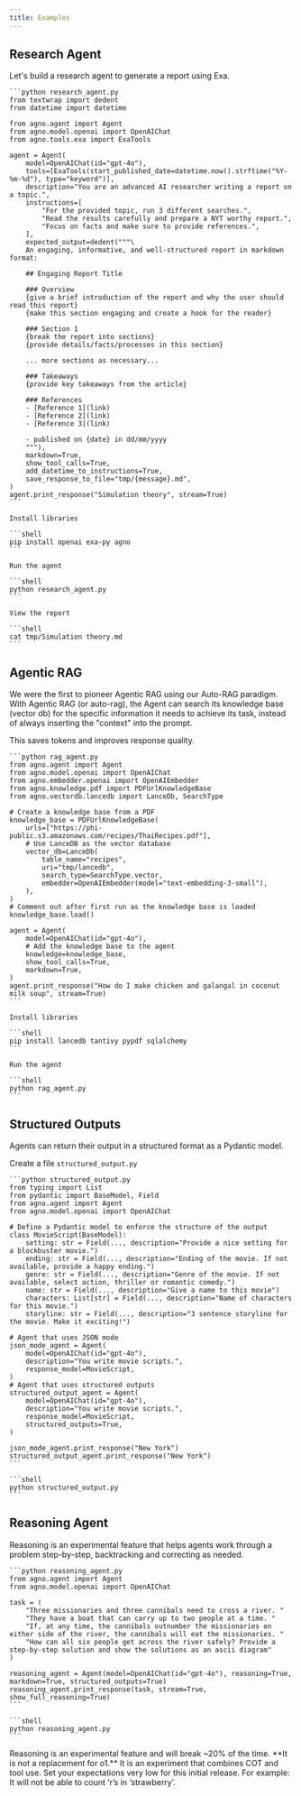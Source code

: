 ```yaml
---
title: Examples
---
```


## Research Agent

Let's build a research agent to generate a report using Exa.


<Steps>
  <Step title="Create a research agent">

    ```python research_agent.py
    from textwrap import dedent
    from datetime import datetime

    from agno.agent import Agent
    from agno.model.openai import OpenAIChat
    from agno.tools.exa import ExaTools

    agent = Agent(
        model=OpenAIChat(id="gpt-4o"),
        tools=[ExaTools(start_published_date=datetime.now().strftime("%Y-%m-%d"), type="keyword")],
        description="You are an advanced AI researcher writing a report on a topic.",
        instructions=[
            "For the provided topic, run 3 different searches.",
            "Read the results carefully and prepare a NYT worthy report.",
            "Focus on facts and make sure to provide references.",
        ],
        expected_output=dedent("""\
        An engaging, informative, and well-structured report in markdown format:

        ## Engaging Report Title

        ### Overview
        {give a brief introduction of the report and why the user should read this report}
        {make this section engaging and create a hook for the reader}

        ### Section 1
        {break the report into sections}
        {provide details/facts/processes in this section}

        ... more sections as necessary...

        ### Takeaways
        {provide key takeaways from the article}

        ### References
        - [Reference 1](link)
        - [Reference 2](link)
        - [Reference 3](link)

        - published on {date} in dd/mm/yyyy
        """),
        markdown=True,
        show_tool_calls=True,
        add_datetime_to_instructions=True,
        save_response_to_file="tmp/{message}.md",
    )
    agent.print_response("Simulation theory", stream=True)
    ```

  </Step>
  <Step title="Run the agent">

    Install libraries

    ```shell
    pip install openai exa-py agno
    ```

    Run the agent

    ```shell
    python research_agent.py
    ```

    View the report

    ```shell
    cat tmp/Simulation theory.md
    ```

  </Step>
</Steps>


## Agentic RAG

We were the first to pioneer Agentic RAG using our Auto-RAG paradigm. With Agentic RAG (or auto-rag), the Agent can search its knowledge base (vector db) for the specific information it needs to achieve its task, instead of always inserting the "context" into the prompt.

This saves tokens and improves response quality.

<Steps>
  <Step title="Create a RAG agent">

    ```python rag_agent.py
    from agno.agent import Agent
    from agno.model.openai import OpenAIChat
    from agno.embedder.openai import OpenAIEmbedder
    from agno.knowledge.pdf import PDFUrlKnowledgeBase
    from agno.vectordb.lancedb import LanceDb, SearchType

    # Create a knowledge base from a PDF
    knowledge_base = PDFUrlKnowledgeBase(
        urls=["https://phi-public.s3.amazonaws.com/recipes/ThaiRecipes.pdf"],
        # Use LanceDB as the vector database
        vector_db=LanceDb(
            table_name="recipes",
            uri="tmp/lancedb",
            search_type=SearchType.vector,
            embedder=OpenAIEmbedder(model="text-embedding-3-small"),
        ),
    )
    # Comment out after first run as the knowledge base is loaded
    knowledge_base.load()

    agent = Agent(
        model=OpenAIChat(id="gpt-4o"),
        # Add the knowledge base to the agent
        knowledge=knowledge_base,
        show_tool_calls=True,
        markdown=True,
    )
    agent.print_response("How do I make chicken and galangal in coconut milk soup", stream=True)
    ```

  </Step>
  <Step title="Run the agent">

    Install libraries

    ```shell
    pip install lancedb tantivy pypdf sqlalchemy
    ```

    Run the agent

    ```shell
    python rag_agent.py
    ```

  </Step>
</Steps>

## Structured Outputs

Agents can return their output in a structured format as a Pydantic model.

Create a file `structured_output.py`

<Steps>
  <Step title="Create a structured output agent">

    ```python structured_output.py
    from typing import List
    from pydantic import BaseModel, Field
    from agno.agent import Agent
    from agno.model.openai import OpenAIChat

    # Define a Pydantic model to enforce the structure of the output
    class MovieScript(BaseModel):
        setting: str = Field(..., description="Provide a nice setting for a blockbuster movie.")
        ending: str = Field(..., description="Ending of the movie. If not available, provide a happy ending.")
        genre: str = Field(..., description="Genre of the movie. If not available, select action, thriller or romantic comedy.")
        name: str = Field(..., description="Give a name to this movie")
        characters: List[str] = Field(..., description="Name of characters for this movie.")
        storyline: str = Field(..., description="3 sentence storyline for the movie. Make it exciting!")

    # Agent that uses JSON mode
    json_mode_agent = Agent(
        model=OpenAIChat(id="gpt-4o"),
        description="You write movie scripts.",
        response_model=MovieScript,
    )
    # Agent that uses structured outputs
    structured_output_agent = Agent(
        model=OpenAIChat(id="gpt-4o"),
        description="You write movie scripts.",
        response_model=MovieScript,
        structured_outputs=True,
    )

    json_mode_agent.print_response("New York")
    structured_output_agent.print_response("New York")
    ```

  </Step>
  <Step title="Run the agent">

    ```shell
    python structured_output.py
    ```

  </Step>
</Steps>

## Reasoning Agent

Reasoning is an experimental feature that helps agents work through a problem step-by-step, backtracking and correcting as needed.

<Steps>
  <Step title="Create a reasoning agent">

    ```python reasoning_agent.py
    from agno.agent import Agent
    from agno.model.openai import OpenAIChat

    task = (
        "Three missionaries and three cannibals need to cross a river. "
        "They have a boat that can carry up to two people at a time. "
        "If, at any time, the cannibals outnumber the missionaries on either side of the river, the cannibals will eat the missionaries. "
        "How can all six people get across the river safely? Provide a step-by-step solution and show the solutions as an ascii diagram"
    )

    reasoning_agent = Agent(model=OpenAIChat(id="gpt-4o"), reasoning=True, markdown=True, structured_outputs=True)
    reasoning_agent.print_response(task, stream=True, show_full_reasoning=True)
    ```

  </Step>
  <Step title="Run the reasoning agent">

    ```shell
    python reasoning_agent.py
    ```

  </Step>
</Steps>

<Warning>
Reasoning is an experimental feature and will break ~20% of the time. **It is not a replacement for o1.** It is an experiment that combines COT and tool use. Set your expectations very low for this initial release. For example: It will not be able to count ‘r’s in ‘strawberry’.
</Warning>
